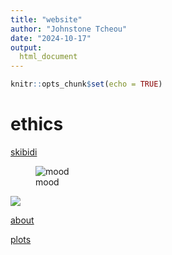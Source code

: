 ```yaml
---
title: "website"
author: "Johnstone Tcheou"
date: "2024-10-17"
output: 
  html_document
---
```


```r
knitr::opts_chunk$set(echo = TRUE)
```

# ethics

[skibidi](https://www.google.com/search?client=firefox-b-1-d&q=skibidi+rizz)

![mood](https://images-wixmp-ed30a86b8c4ca887773594c2.wixmp.com/f/c5ae195f-e639-4f3e-87e0-6199d10d2fb9/dg65n12-e39839ab-ea1c-4f10-81c0-58a5acdc6a13.png/v1/fit/w_828,h_1056/mike_wazowski_meme_png_by_kylewithem_dg65n12-414w-2x.png?token=eyJ0eXAiOiJKV1QiLCJhbGciOiJIUzI1NiJ9.eyJzdWIiOiJ1cm46YXBwOjdlMGQxODg5ODIyNjQzNzNhNWYwZDQxNWVhMGQyNmUwIiwiaXNzIjoidXJuOmFwcDo3ZTBkMTg4OTgyMjY0MzczYTVmMGQ0MTVlYTBkMjZlMCIsIm9iaiI6W1t7ImhlaWdodCI6Ijw9MTYzNCIsInBhdGgiOiJcL2ZcL2M1YWUxOTVmLWU2MzktNGYzZS04N2UwLTYxOTlkMTBkMmZiOVwvZGc2NW4xMi1lMzk4MzlhYi1lYTFjLTRmMTAtODFjMC01OGE1YWNkYzZhMTMucG5nIiwid2lkdGgiOiI8PTEyODAifV1dLCJhdWQiOlsidXJuOnNlcnZpY2U6aW1hZ2Uub3BlcmF0aW9ucyJdfQ.cB5_8iLyaxeAgw_R3f64c1uteab3XMgKaOD6nrNNECs)

![](images/michael.png)

[about](about.html)

[plots](plots.html)

